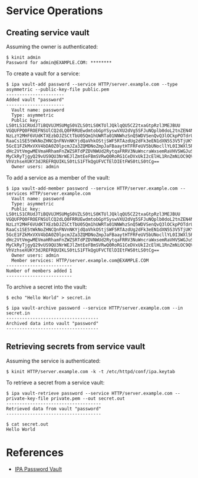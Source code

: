 = Service Operations =

== Creating service vault ==

Assuming the owner is authenticated:

<pre>
$ kinit admin
Password for admin@EXAMPLE.COM: ********
</pre>

To create a vault for a service:

<pre>
$ ipa vault-add password --service HTTP/server.example.com --type asymmetric --public-key-file public.pem
----------------------
Added vault "password"
----------------------
  Vault name: password
  Type: asymmetric
  Public key: LS0tLS1CRUdJTiBQVUJMSUMgS0VZLS0tLS0KTUlJQklqQU5CZ2txaGtpRzl3MEJBUU
VGQUFPQ0FROEFNSUlCQ2dLQ0FRRUEwdmtobGpYSyswVXU2dVg5SFJuNQplb0doL2tnZEN4NTBDWjBreT
NzLzY2MHF6VUdKTXEzbDJZSCtTbU05Qm1hUWRTa01NNWhzSnQ5WDVSenQvQ3lOCkpPOTdrUzFzK0F6YW
RaaCs1SE5tWkNoZHNCQnFNVnNKYjdQaVhkOStjSWF5RTAzdUg2dFk3eEN1dXN5S3V5TjUKYmdsdDBkMU
5GcE1FZkMxVXV4bDA0Z0lpcmJZa3ZQMDNoZmpJaFBaaytHTFRFeUV5bUNocllYL0I3WXl5RWdlaAp0K3
dHc2VtVmgwMEVmaHRhamFnZWZSRTdPZDVNWUd2RytqaFRRV3NuWncraWxsemRaVHVSWGJuSS8vaVFjNF
MyCkRyTjgyQ29vUS9QU3NrWEJlZmtEeFBmSVRwQ0RoRG1CeDVxUkI2cElHL1RnZmNiOC9QVkdIKzNYV1
VhVzhseXUKY3dJREFRQUIKLS0tLS1FTkQgUFVCTElDIEtFWS0tLS0tCg==
  Owner users: admin
</pre>

To add a service as a member of the vault:

<pre>
$ ipa vault-add-member password --service HTTP/server.example.com --services HTTP/server.example.com
  Vault name: password
  Type: asymmetric
  Public key: LS0tLS1CRUdJTiBQVUJMSUMgS0VZLS0tLS0KTUlJQklqQU5CZ2txaGtpRzl3MEJBUU
VGQUFPQ0FROEFNSUlCQ2dLQ0FRRUEwdmtobGpYSyswVXU2dVg5SFJuNQplb0doL2tnZEN4NTBDWjBreT
NzLzY2MHF6VUdKTXEzbDJZSCtTbU05Qm1hUWRTa01NNWhzSnQ5WDVSenQvQ3lOCkpPOTdrUzFzK0F6YW
RaaCs1SE5tWkNoZHNCQnFNVnNKYjdQaVhkOStjSWF5RTAzdUg2dFk3eEN1dXN5S3V5TjUKYmdsdDBkMU
5GcE1FZkMxVXV4bDA0Z0lpcmJZa3ZQMDNoZmpJaFBaaytHTFRFeUV5bUNocllYL0I3WXl5RWdlaAp0K3
dHc2VtVmgwMEVmaHRhamFnZWZSRTdPZDVNWUd2RytqaFRRV3NuWncraWxsemRaVHVSWGJuSS8vaVFjNF
MyCkRyTjgyQ29vUS9QU3NrWEJlZmtEeFBmSVRwQ0RoRG1CeDVxUkI2cElHL1RnZmNiOC9QVkdIKzNYV1
VhVzhseXUKY3dJREFRQUIKLS0tLS1FTkQgUFVCTElDIEtFWS0tLS0tCg==
  Owner users: admin
  Member services: HTTP/server.example.com@EXAMPLE.COM
-------------------------
Number of members added 1
-------------------------
</pre>

To archive a secret into the vault:

<pre>
$ echo "Hello World" > secret.in

$ ipa vault-archive password --service HTTP/server.example.com --in secret.in
-----------------------------------
Archived data into vault "password"
-----------------------------------
</pre>

== Retrieving secrets from service vault ==

Assuming the service is authenticated:

<pre>
$ kinit HTTP/server.example.com -k -t /etc/httpd/conf/ipa.keytab
</pre>

To retrieve a secret from a service vault:

<pre>
$ ipa vault-retrieve password --service HTTP/server.example.com --private-key-file private.pem --out secret.out
------------------------------------
Retrieved data from vault "password"
------------------------------------

$ cat secret.out
Hello World
</pre>

= References =

* [https://github.com/dogtagpki/freeipa/wiki/Password-Vault IPA Password Vault]